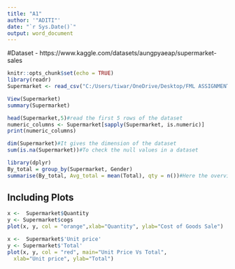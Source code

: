 ---
title: "A1"
author: '"ADITI"'
date: "`r Sys.Date()`"
output: word_document
---
#Dataset - https://www.kaggle.com/datasets/aungpyaeap/supermarket-sales
```{r setup, include=TRUE}
knitr::opts_chunk$set(echo = TRUE)
library(readr)
Supermarket <- read_csv("C:/Users/tiwar/OneDrive/Desktop/FML ASSIGNMENT/supermarket_sales - Sheet1.csv",show_col_types = FALSE)
```

```{r supermarket_sales_Sheet1}
View(Supermarket)
summary(Supermarket)
```
```{r}
head(Supermarket,5)#read the first 5 rows of the dataset
numeric_columns <- Supermarket[sapply(Supermarket, is.numeric)]
print(numeric_columns)
```
```{r}
dim(Supermarket)#It gives the dimension of the dataset
sum(is.na(Supermarket))#To check the null values in a dataset
```

```{r}
library(dplyr)
By_total = group_by(Supermarket, Gender)
summarise(By_total, Avg_total = mean(Total), qty = n())#Here the overview of sales according to the gender is evaluated. As well as average total is calculatd.
```

## Including Plots
```{r}
x <-  Supermarket$Quantity
y <- Supermarket$cogs
plot(x, y, col = "orange",xlab="Quantity", ylab="Cost of Goods Sale")
```
```{r}
x <-  Supermarket$'Unit price'
y <- Supermarket$'Total'
plot(x, y, col = "red", main="Unit Price Vs Total",
  xlab="Unit price", ylab="Total")
```
